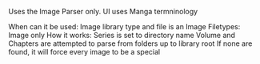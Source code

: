 Uses the Image Parser only. UI uses Manga termninology

When can it be used: Image library type and file is an Image
Filetypes: Image only
How it works: 
Series is set to directory name
Volume and Chapters are attempted to parse from folders up to library root
If none are found, it will force every image to be a special
